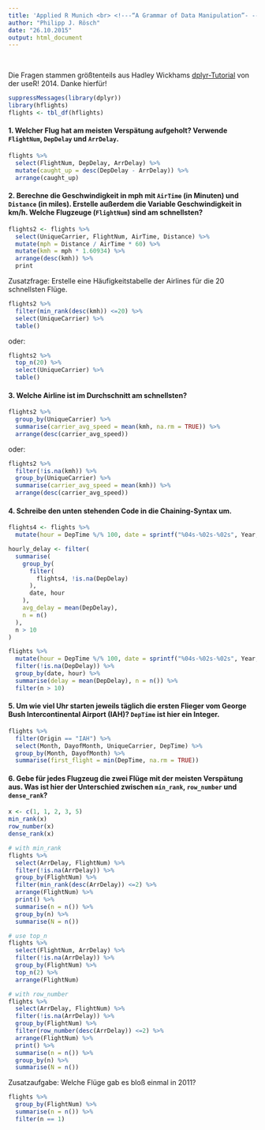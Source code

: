 ```yaml
---
title: 'Applied R Munich <br> <!---“A Grammar of Data Manipulation”- --->Eine Einführung in das Paket dplyr <br> __Solutions__'
author: "Philipp J. Rösch"
date: "26.10.2015"
output: html_document
---
```

<br>

Die Fragen stammen größtenteils aus Hadley Wickhams [dplyr-Tutorial](https://www.dropbox.com/sh/i8qnluwmuieicxc/AAAgt9tIKoIm7WZKIyK25lh6a) von der useR! 2014. Danke hierfür!

```r
suppressMessages(library(dplyr))
library(hflights)
flights <- tbl_df(hflights)
```

#### 1. Welcher Flug hat am meisten Verspätung aufgeholt? Verwende `FlightNum`, `DepDelay` und `ArrDelay`.


```r
flights %>%
  select(FlightNum, DepDelay, ArrDelay) %>%
  mutate(caught_up = desc(DepDelay - ArrDelay)) %>%
  arrange(caught_up)
```


#### 2. Berechne die Geschwindigkeit in mph mit `AirTime` (in Minuten) und `Distance` (in miles). Erstelle außerdem die Variable Geschwindigkeit in km/h. Welche Flugzeuge (`FlightNum`) sind am schnellsten?

```r
flights2 <- flights %>%
  select(UniqueCarrier, FlightNum, AirTime, Distance) %>%
  mutate(mph = Distance / AirTime * 60) %>%
  mutate(kmh = mph * 1.60934) %>%
  arrange(desc(kmh)) %>%
  print
```

Zusatzfrage: Erstelle eine Häufigkeitstabelle der Airlines für die 20 schnellsten Flüge.

```r
flights2 %>%
  filter(min_rank(desc(kmh)) <=20) %>%
  select(UniqueCarrier) %>%
  table()
```
oder:
```r
flights2 %>%
  top_n(20) %>%
  select(UniqueCarrier) %>%
  table()
```


#### 3. Welche Airline ist im Durchschnitt am schnellsten?

```r
flights2 %>%
  group_by(UniqueCarrier) %>%
  summarise(carrier_avg_speed = mean(kmh, na.rm = TRUE)) %>%
  arrange(desc(carrier_avg_speed))
```
oder:
```r
flights2 %>%
  filter(!is.na(kmh)) %>%
  group_by(UniqueCarrier) %>%
  summarise(carrier_avg_speed = mean(kmh)) %>%
  arrange(desc(carrier_avg_speed))
```

#### 4. Schreibe den unten stehenden Code in die Chaining-Syntax um.

```r
flights4 <- flights %>%
  mutate(hour = DepTime %/% 100, date = sprintf("%04s-%02s-%02s", Year, Month, DayofMonth)) 

hourly_delay <- filter(
  summarise(
    group_by(
      filter(
        flights4, !is.na(DepDelay)
      ),
      date, hour
    ),
    avg_delay = mean(DepDelay),
    n = n()
  ), 
  n > 10
)
```

```r
flights %>% 
  mutate(hour = DepTime %/% 100, date = sprintf("%04s-%02s-%02s", Year, Month, DayofMonth)) %>%
  filter(!is.na(DepDelay)) %>%
  group_by(date, hour) %>%
  summarise(delay = mean(DepDelay), n = n()) %>%
  filter(n > 10)
```

#### 5. Um wie viel Uhr starten jeweils täglich die ersten Flieger vom George Bush Intercontinental Airport (IAH)? `DepTime` ist hier ein Integer. 

```r
flights %>%
  filter(Origin == "IAH") %>%
  select(Month, DayofMonth, UniqueCarrier, DepTime) %>%
  group_by(Month, DayofMonth) %>%
  summarise(first_flight = min(DepTime, na.rm = TRUE))
```


#### 6. Gebe für jedes Flugzeug die zwei Flüge mit der meisten Verspätung aus. Was ist hier der Unterschied zwischen `min_rank`, `row_number` und `dense_rank`?

```r
x <- c(1, 1, 2, 3, 5)
min_rank(x)
row_number(x)
dense_rank(x)
```

```r
# with min_rank
flights %>%
  select(ArrDelay, FlightNum) %>%
  filter(!is.na(ArrDelay)) %>%
  group_by(FlightNum) %>%
  filter(min_rank(desc(ArrDelay)) <=2) %>% 
  arrange(FlightNum) %>%
  print() %>%
  summarise(n = n()) %>%
  group_by(n) %>%
  summarise(N = n())

# use top_n
flights %>%
  select(FlightNum, ArrDelay) %>%
  filter(!is.na(ArrDelay)) %>%
  group_by(FlightNum) %>%
  top_n(2) %>% 
  arrange(FlightNum)

# with row_number
flights %>%
  select(ArrDelay, FlightNum) %>%
  filter(!is.na(ArrDelay)) %>%
  group_by(FlightNum) %>%
  filter(row_number(desc(ArrDelay)) <=2) %>% 
  arrange(FlightNum) %>%
  print() %>%
  summarise(n = n()) %>%
  group_by(n) %>%
  summarise(N = n())
```

Zusatzaufgabe: Welche Flüge gab es bloß einmal in 2011?

```r
flights %>% 
  group_by(FlightNum) %>%
  summarise(n = n()) %>%
  filter(n == 1)
```



